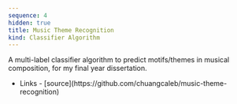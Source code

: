 ```yaml
---
sequence: 4
hidden: true
title: Music Theme Recognition
kind: Classifier Algorithm
---
```




A multi-label classifier algorithm to predict motifs/themes in musical composition, for my final year dissertation.

- <Icon name="lucide:link" />
  <span class="sr-only">Links</span>
  - [<Icon name="mdi:github" />source](https://github.com/chuangcaleb/music-theme-recognition)
